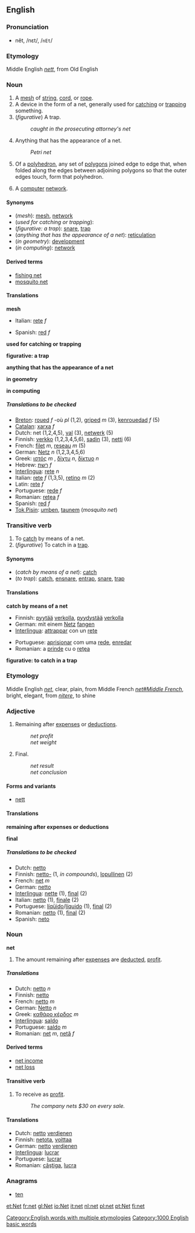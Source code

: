 {{See|Net}}
==English==
===Pronunciation===
*nĕt, /nɛt/, /<tt>nEt</tt>/

===Etymology===
Middle English ''[[nett]]'', from Old English

===Noun===
{{en-noun-reg}}

# A [[mesh]] of [[string]], [[cord]], or [[rope]].
# A device in the form of a net, generally used for [[catch]]ing or [[trap]]ping something.
# (''figurative'') A trap.
#:''caught in the prosecuting attorney's net''
# Anything that has the appearance of a net.
#:''Petri net''
# {{geometry}} Of a [[polyhedron]], any set of [[polygon]]s joined edge to edge that, when folded along the edges between adjoining polygons so that the outer edges touch, form that polyhedron.
# {{computing}} A [[computer]] [[network]].

====Synonyms====
*(''mesh''): [[mesh]], [[network]]
*(''used for catching or trapping''):
*(''figurative: a trap''): [[snare]], [[trap]]
*(''anything that has the appearance of a net''): [[reticulation]]
*(''in geometry''): [[development]]
*(''in computing''): [[network]]

====Derived terms====
*[[fishing net]]
*[[mosquito net]]

====Translations====

'''mesh'''
{{top}}
*Italian: [[rete]] ''f''
{{mid}}
{{bottom}}
{{top}}
*Spanish: [[red]] ''f''
{{mid}}
{{bottom}}

'''used for catching or trapping'''
{{top}}
{{mid}}
{{bottom}}

'''figurative: a trap'''
{{top}}
{{mid}}
{{bottom}}

'''anything that has the appearance of a net'''
{{top}}
{{mid}}
{{bottom}}

'''in geometry'''
{{top}}
{{mid}}
{{bottom}}

'''in computing'''
{{top}}
{{mid}}
{{bottom}}

=====Translations to be checked=====
<!--Remove this section once all of the translations below have been moved into the tables above.-->
{{checktrans}}

*[[Breton]]: [[roued]] ''f'' -où ''pl'' (1,2), [[griped]] ''m'' (3), [[kenrouedad]] ''f'' (5)
*[[Catalan]]: [[xarxa]] ''f''
*Dutch: net (1,2,4,5), [[val]] (3), [[netwerk]] (5)
*Finnish: [[verkko]] (1,2,3,4,5,6), [[sadin]] (3), [[netti]] (6)
*French: [[filet]] ''m'', [[reseau]] ''m'' (5)
*German: [[Netz]] ''n'' (1,2,3,4,5,6)
*Greek: [[ιστός]] ''m'' , [[δίχτυ]] ''n'', [[δίκτυο]] ''n''
*Hebrew: [[רשת]] ''f''
*[[Interlingua]]: [[rete]] ''n''
*Italian: [[rete]] ''f'' (1,3,5), [[retino]] ''m'' (2)
*Latin: [[rete]] ''f''
*Portuguese: [[rede]] ''f''
*Romanian: [[reţea]] ''f''
*Spanish: [[red#Spanish|red]] ''f''
*[[Tok Pisin]]: [[umben]], [[taunem]] (''mosquito net'')

===Transitive verb===
{{en-infl-reg-consonant|net||t}}

# To [[catch]] by means of a net.
# (''figurative'') To catch in a [[trap]].

====Synonyms====
*(''catch by means of a net''): [[catch]]
*(''to trap''): [[catch]], [[ensnare]], [[entrap]], [[snare]], [[trap]]

====Translations====

'''catch by means of a net'''
{{top}}
*Finnish: [[pyytää]] [[verkko|verkolla]], [[pyydystää]] [[verkko|verkolla]]
*German: mit einem [[Netz]] [[fangen]]
*[[Interlingua]]: [[attrappar]] con un [[rete]]
{{mid}}
*Portuguese: [[aprisionar]] com uma [[rede]], [[enredar]]
*Romanian: a [[prinde]] cu o [[reţea]]
{{bottom}}

'''figurative: to catch in a trap'''
{{top}}
{{mid}}
{{bottom}}

===Etymology===

Middle English ''[[net#Middle English|net]]'', clear, plain, from Middle French ''[[net#Middle French]]'', bright, elegant, from {{L.}} ''[[nitere]]'', to shine

===Adjective===
{{en-adj-notcomp}}

# Remaining after [[expense]]s or [[deductions]].
#:''net profit''
#:''net weight''
# Final.
#:''net result''
#:''net conclusion''

====Forms and variants====
*[[nett]]

====Translations====

'''remaining after expenses or deductions'''
{{top}}
{{mid}}
{{bottom}}

'''final'''
{{top}}
{{mid}}
{{bottom}}

=====Translations to be checked=====
{{checktrans}}
*Dutch: [[netto]]
*Finnish: [[netto#Finnish|netto-]] (1, ''in compounds''), [[lopullinen]] (2)
*French: [[net]] ''m''
*German: [[netto]]
*[[Interlingua]]: [[nette]] (1), [[final]] (2)
*Italian: [[netto]] (1), [[finale]] (2)
*Portuguese: [[líqüido]]/[[líquido]] (1), [[final]] (2)
*Romanian: [[netto]] (1), [[final]] (2)
*Spanish: [[neto]]

===Noun===
'''net'''

# The amount remaining after [[expense]]s are [[deduct]]ed, [[profit]].

=====Translations=====
*Dutch: [[netto]] ''n''
*Finnish: [[netto#Finnish|netto]]
*French: [[netto]] ''m''
*German: [[Netto]] ''n''
*Greek: [[καθάρο κέρδος]] ''m''
*[[Interlingua]]: [[saldo]]
*Portuguese: [[saldo]] ''m''
*Romanian: [[net]] ''m'', [[netă]] ''f''

====Derived terms====
*[[net income]]
*[[net loss]]

====Transitive verb====
{{en-infl-reg-consonant|net||t}}

# To receive as [[profit]].
#:''The company nets $30 on every sale.''

====Translations====
*Dutch: [[netto]] [[verdienen]]
*Finnish: [[netota]], [[voittaa]]
*German: [[netto]] [[verdienen]]
*[[Interlingua]]: [[lucrar]]
*Portuguese: [[lucrar]]
*Romanian: [[câştiga]], [[lucra]]

===Anagrams===
*[[ten]]

[[Category:English words with multiple etymologies]]
[[Category:1000 English basic words]]

[[et:Net]]
[[fr:net]]
[[gl:Net]]
[[io:Net]]
[[it:net]]
[[nl:net]]
[[pl:net]]
[[pt:Net]]
[[fi:net]]